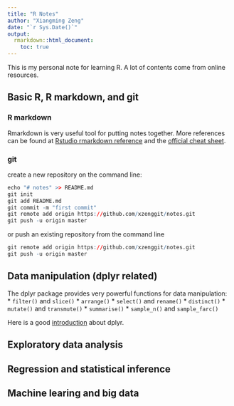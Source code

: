 ```yaml
---
title: "R Notes"
author: "Xiangming Zeng"
date: "`r Sys.Date()`"
output: 
  rmarkdown::html_document:
    toc: true
---
```

This is my personal note for learning R. A lot of contents come from online resources.

## Basic R, R markdown, and git

### R markdown

Rmarkdown is very useful tool for putting notes together. More references can be found at [Rstudio rmarkdown reference](https://www.rstudio.com/wp-content/uploads/2015/03/rmarkdown-reference.pdf) and the [official cheat sheet](https://www.rstudio.com/wp-content/uploads/2015/02/rmarkdown-cheatsheet.pdf).

### git

create a new repository on the command line:
```r
echo "# notes" >> README.md
git init
git add README.md
git commit -m "first commit"
git remote add origin https://github.com/xzenggit/notes.git
git push -u origin master
```

or push an existing repository from the command line
```r
git remote add origin https://github.com/xzenggit/notes.git
git push -u origin master
```



## Data manipulation (dplyr related)

The dplyr package provides very powerful functions for data manipulation:
* `filter()` and `slice()`
* `arrange()`
* `select()` and `rename()`
* `distinct()`
* `mutate()` and `transmute()`
* `summarise()`
* `sample_n()` and `sample_farc()`

Here is a good [introduction](https://cran.rstudio.com/web/packages/dplyr/vignettes/introduction.html) about dplyr.

## Exploratory data analysis

## Regression and statistical inference

## Machine learing and big data


